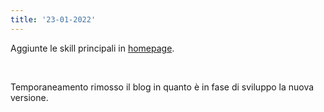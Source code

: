 ```yaml
---
title: '23-01-2022'
---
```


<Badge variation="added" title="Sezione delle skill" />

Aggiunte le skill principali in [homepage](/).

<br />

<Badge variation="removed" title="Blog" />

Temporaneamento rimosso il blog in quanto è
in fase di sviluppo la nuova versione.
